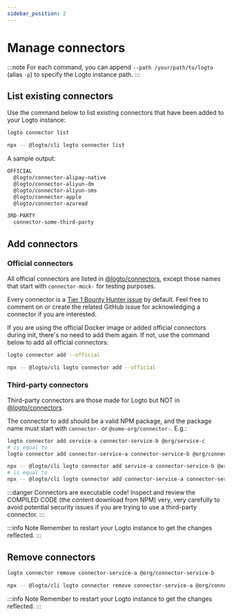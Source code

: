 ```yaml
---
sidebar_position: 2
---
```




# Manage connectors

<ConnectorsIntro />

:::note
For each command, you can append `--path /your/path/to/logto` (alias `-p`) to specify the Logto instance path.
:::

## List existing connectors

Use the command below to list existing connectors that have been added to your Logto instance:

<Tabs groupId="cmd">

  <TabItem value="cli" label="CLI">

```bash
logto connector list
```

  </TabItem>
  <TabItem value="npx" label="npx">

```bash
npx -- @logto/cli logto connector list
```

  </TabItem>

</Tabs>

A sample output:

```bash
OFFICIAL
  @logto/connector-alipay-native
  @logto/connector-aliyun-dm
  @logto/connector-aliyun-sms
  @logto/connector-apple
  @logto/connector-azuread

3RD-PARTY
  connector-some-third-party
```

## Add connectors

### Official connectors

All official connectors are listed in [@logto/connectors](https://github.com/logto-io/connectors/tree/master/packages), except those names that start with `connector-mock-` for testing purposes.

<Admonition type="tip" icon="🤠" title="Call for contributors!">

Every connector is a [Tier 1 Bounty Hunter issue](https://github.com/logto-io/logto/issues/1861) by default. Feel free to comment on or create the related GitHub issue for acknowledging a connector if you are interested.

</Admonition>

If you are using the official Docker image or added official connectors during init, there's no need to add them again. If not, use the command below to add all official connectors:

<Tabs groupId="cmd">

  <TabItem value="cli" label="CLI">

```bash
logto connector add --official
```

  </TabItem>
  <TabItem value="npx" label="npx">

```bash
npx -- @logto/cli logto connector add --official
```

  </TabItem>

</Tabs>

### Third-party connectors

Third-party connectors are those made for Logto but NOT in [@logto/connectors](https://github.com/logto-io/connectors/tree/master/packages).

The connector to add should be a valid NPM package, and the package name must start with `connector-` or `@some-org/connector-`. E.g.:

<Tabs groupId="cmd">

  <TabItem value="cli" label="CLI">

```bash
logto connector add service-a connector-service-b @org/service-c
# is equal to
logto connector add connector-service-a connector-service-b @org/connector-service-c
```

  </TabItem>
  <TabItem value="npx" label="npx">

```bash
npx -- @logto/cli logto connector add service-a connector-service-b @org/service-c
# is equal to
npx -- @logto/cli logto connector add connector-service-a connector-service-b @org/connector-service-c
```

  </TabItem>

</Tabs>

:::danger
Connectors are executable code! Inspect and review the COMPILED CODE (the content download from NPM) very, very carefully to avoid potential security issues if you are trying to use a third-party connector.
:::

:::info Note
Remember to restart your Logto instance to get the changes reflected.
:::

## Remove connectors

<Tabs groupId="cmd">

  <TabItem value="cli" label="CLI">

```bash
logto connector remove connector-service-a @org/connector-service-b
```

  </TabItem>
  <TabItem value="npx" label="npx">

```bash
npx -- @logto/cli logto connector remove connector-service-a @org/connector-service-b
```

  </TabItem>

</Tabs>

:::info Note
Remember to restart your Logto instance to get the changes reflected.
:::
